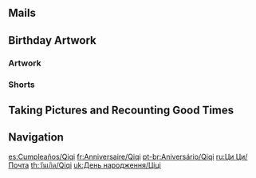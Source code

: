 {{BirthdayIntro|Qiqi}}

==Mails==
{{Mails by Category Table|Qiqi Birthday Mails|noheader=1}}

==Birthday Artwork==
===Artwork===
{{Artwork by Category Table
|Character Birthday Artwork
|category = Qiqi Birthday Artwork
|header = Qiqi's Birthday Artwork
}}

===Shorts===
{{Artwork by Category Table
|Character Shorts
|category = Qiqi Birthday Artwork
|header = Qiqi's Birthday Shorts
}}

==Taking Pictures and Recounting Good Times==
{{Transclude|Taking Pictures and Recounting Good Times/Story/Qiqi|Stories|main=1|top=1}}

==Navigation==
{{Character Navbox|prelink=1|link type=Birthday}}

[[es:Cumpleaños/Qiqi]]
[[fr:Anniversaire/Qiqi]]
[[pt-br:Aniversário/Qiqi]]
[[ru:Ци Ци/Почта]]
[[th:วันเกิด/Qiqi]]
[[uk:День народження/Ціці]]